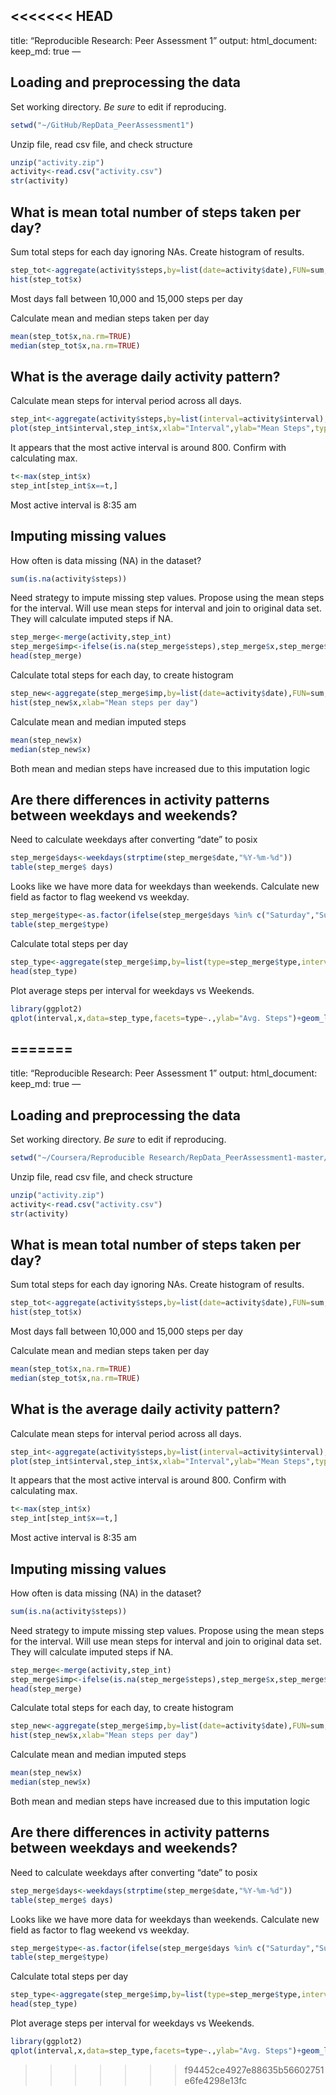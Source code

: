 <<<<<<< HEAD
---
title: "Reproducible Research: Peer Assessment 1"
output: 
  html_document:
    keep_md: true
---


## Loading and preprocessing the data
Set working directory.  *Be sure* to edit if reproducing.

```r
setwd("~/GitHub/RepData_PeerAssessment1")
```

Unzip file, read csv file, and check structure
```r
unzip("activity.zip")
activity<-read.csv("activity.csv")
str(activity)
```

## What is mean total number of steps taken per day?
Sum total steps for each day ignoring NAs.  Create histogram of results.
```r
step_tot<-aggregate(activity$steps,by=list(date=activity$date),FUN=sum,na.rm=TRUE)
hist(step_tot$x)
```
Most days fall between 10,000 and 15,000 steps per day

Calculate mean and median steps taken per day
```r
mean(step_tot$x,na.rm=TRUE)
median(step_tot$x,na.rm=TRUE)
```


## What is the average daily activity pattern?
Calculate mean steps for interval period across all days.
```r
step_int<-aggregate(activity$steps,by=list(interval=activity$interval),FUN=mean,na.rm=TRUE)
plot(step_int$interval,step_int$x,xlab="Interval",ylab="Mean Steps",type="l")
```
It appears that the most active interval is around 800.  Confirm with calculating max.
```r
t<-max(step_int$x)
step_int[step_int$x==t,]
```
Most active interval is 8:35 am

## Imputing missing values
How often is data missing (NA) in the dataset?
```r
sum(is.na(activity$steps))
```

Need strategy to impute missing step values.  Propose using the mean steps for the interval.
Will use mean steps for interval and join to original data set.  They will calculate imputed steps if NA.
```r
step_merge<-merge(activity,step_int)
step_merge$imp<-ifelse(is.na(step_merge$steps),step_merge$x,step_merge$steps)
head(step_merge)
```

Calculate total steps for each day, to create histogram
```r
step_new<-aggregate(step_merge$imp,by=list(date=activity$date),FUN=sum,na.rm=TRUE)
hist(step_new$x,xlab="Mean steps per day")
```

Calculate mean and median imputed steps
```r
mean(step_new$x)
median(step_new$x)
```
Both mean and median steps have increased due to this imputation logic


## Are there differences in activity patterns between weekdays and weekends?
Need to calculate weekdays after converting "date" to posix

```r
step_merge$days<-weekdays(strptime(step_merge$date,"%Y-%m-%d"))
table(step_merge$ days)
```
Looks like we have more data for weekdays than weekends.  Calculate new field as factor to flag weekend vs weekday.

```r
step_merge$type<-as.factor(ifelse(step_merge$days %in% c("Saturday","Sunday"),"Weekend","Weekday"))
table(step_merge$type)
```

Calculate total steps per day
```r
step_type<-aggregate(step_merge$imp,by=list(type=step_merge$type,interval=step_merge$interval),FUN=mean)
head(step_type)
```

Plot average steps per interval for weekdays vs Weekends.
```r
library(ggplot2)
qplot(interval,x,data=step_type,facets=type~.,ylab="Avg. Steps")+geom_line()
```

=======
---
title: "Reproducible Research: Peer Assessment 1"
output: 
  html_document:
    keep_md: true
---


## Loading and preprocessing the data
Set working directory.  *Be sure* to edit if reproducing.

```r
setwd("~/Coursera/Reproducible Research/RepData_PeerAssessment1-master/RepData_PeerAssessment1-master")
```

Unzip file, read csv file, and check structure
```r
unzip("activity.zip")
activity<-read.csv("activity.csv")
str(activity)
```

## What is mean total number of steps taken per day?
Sum total steps for each day ignoring NAs.  Create histogram of results.
```r
step_tot<-aggregate(activity$steps,by=list(date=activity$date),FUN=sum,na.rm=TRUE)
hist(step_tot$x)
```
Most days fall between 10,000 and 15,000 steps per day

Calculate mean and median steps taken per day
```r
mean(step_tot$x,na.rm=TRUE)
median(step_tot$x,na.rm=TRUE)
```


## What is the average daily activity pattern?
Calculate mean steps for interval period across all days.
```r
step_int<-aggregate(activity$steps,by=list(interval=activity$interval),FUN=mean,na.rm=TRUE)
plot(step_int$interval,step_int$x,xlab="Interval",ylab="Mean Steps",type="l")
```
It appears that the most active interval is around 800.  Confirm with calculating max.
```r
t<-max(step_int$x)
step_int[step_int$x==t,]
```
Most active interval is 8:35 am

## Imputing missing values
How often is data missing (NA) in the dataset?
```r
sum(is.na(activity$steps))
```

Need strategy to impute missing step values.  Propose using the mean steps for the interval.
Will use mean steps for interval and join to original data set.  They will calculate imputed steps if NA.
```r
step_merge<-merge(activity,step_int)
step_merge$imp<-ifelse(is.na(step_merge$steps),step_merge$x,step_merge$steps)
head(step_merge)
```

Calculate total steps for each day, to create histogram
```r
step_new<-aggregate(step_merge$imp,by=list(date=activity$date),FUN=sum,na.rm=TRUE)
hist(step_new$x,xlab="Mean steps per day")
```

Calculate mean and median imputed steps
```r
mean(step_new$x)
median(step_new$x)
```
Both mean and median steps have increased due to this imputation logic


## Are there differences in activity patterns between weekdays and weekends?
Need to calculate weekdays after converting "date" to posix

```r
step_merge$days<-weekdays(strptime(step_merge$date,"%Y-%m-%d"))
table(step_merge$ days)
```
Looks like we have more data for weekdays than weekends.  Calculate new field as factor to flag weekend vs weekday.

```r
step_merge$type<-as.factor(ifelse(step_merge$days %in% c("Saturday","Sunday"),"Weekend","Weekday"))
table(step_merge$type)
```

Calculate total steps per day
```r
step_type<-aggregate(step_merge$imp,by=list(type=step_merge$type,interval=step_merge$interval),FUN=mean)
head(step_type)
```

Plot average steps per interval for weekdays vs Weekends.
```r
library(ggplot2)
qplot(interval,x,data=step_type,facets=type~.,ylab="Avg. Steps")+geom_line()
```

>>>>>>> f94452ce4927e88635b56602751e6fe4298e13fc
